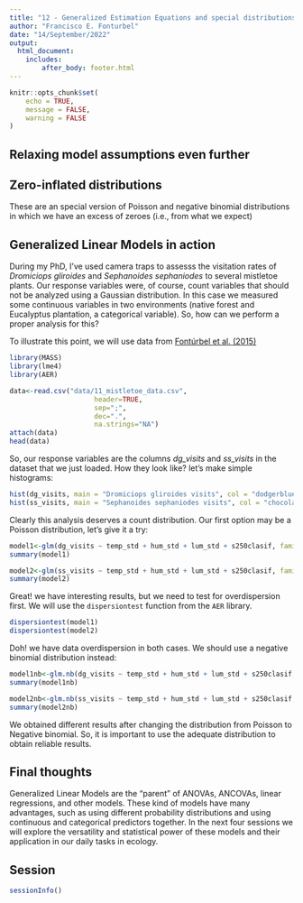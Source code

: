 ```yaml
---
title: "12 - Generalized Estimation Equations and special distributions"
author: "Francisco E. Fonturbel"
date: "14/September/2022"
output: 
  html_document:
    includes:
        after_body: footer.html
---
```


```r
knitr::opts_chunk$set(
	echo = TRUE,
	message = FALSE,
	warning = FALSE
)
```

## Relaxing model assumptions even further



## Zero-inflated distributions

These are an special version of Poisson and negative binomial distributions in which we have an excess of zeroes (i.e., from what we expect)


## Generalized Linear Models in action

During my PhD, I've used camera traps to assesss the visitation rates of _Dromiciops gliroides_ and _Sephanoides sephaniodes_ to several mistletoe plants. Our response variables were, of course, count variables that should not be analyzed using a Gaussian distribution. In this case we measured some continuous variables in two environments (native forest and Eucalyptus plantation, a categorical variable). So, how can we perform a proper analysis for this?

To illustrate this point, we will use data from [Fontúrbel et al. (2015)](https://besjournals.onlinelibrary.wiley.com/doi/abs/10.1111/1365-2745.12443)

```r
library(MASS)
library(lme4)
library(AER)

data<-read.csv("data/11_mistletoe_data.csv", 
                     header=TRUE, 
                     sep=";",
                     dec=".",
                     na.strings="NA")
attach(data)
head(data)
```


So, our response variables are the columns _dg_visits_ and _ss_visits_ in the dataset that we just loaded. How they look like? let's make simple histograms:

```r
hist(dg_visits, main = "Dromiciops gliroides visits", col = "dodgerblue2", xlab = "Visits")
hist(ss_visits, main = "Sephanoides sephaniodes visits", col = "chocolate2", xlab = "Visits")
```

Clearly this analysis deserves a count distribution. Our first option may be a Poisson distribution, let's give it a try:

```r
model1<-glm(dg_visits ~ temp_std + hum_std + lum_std + s250clasif, family = poisson, data=data)
summary(model1)

model2<-glm(ss_visits ~ temp_std + hum_std + lum_std + s250clasif, family = poisson, data=data)
summary(model2)
```

Great! we have interesting results, but we need to test for overdispersion first. We will use the `dispersiontest` function from the `AER` library.

```r
dispersiontest(model1)
dispersiontest(model2)
```

Doh! we have data overdispersion in both cases. We should use a negative binomial distribution instead:

```r
model1nb<-glm.nb(dg_visits ~ temp_std + hum_std + lum_std + s250clasif, data=data)
summary(model1nb)

model2nb<-glm.nb(ss_visits ~ temp_std + hum_std + lum_std + s250clasif, data=data)
summary(model2nb)
```

We obtained different results after changing the distribution from Poisson to Negative binomial. So, it is important to use the adequate distribution to obtain reliable results.


## Final thoughts

Generalized Linear Models are the "parent" of ANOVAs, ANCOVAs, linear regressions, and other models. These kind of models have many advantages, such as using different probability distributions and using continuous and categorical predictors together. In the next four sessions we will explore the versatility and statistical power of these models and their application in our daily tasks in ecology.


## Session

```r
sessionInfo()
```